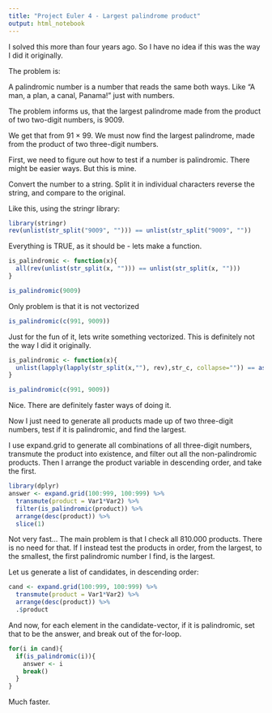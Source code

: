 ```yaml
---
title: "Project Euler 4 - Largest palindrome product"
output: html_notebook
---
```


I solved this more than four years ago. So I have no idea if this was the way I did it originally.

The problem is:

A palindromic number is a number that reads the same both ways. Like "A man, a plan, a canal, Panama!" just with numbers.

The problem informs us, that the largest palindrome made from the product of two two-digit numbers, is 9009.

We get that from 91 × 99. We must now find the largest palindrome, made from the product of two three-digit numbers.

First, we need to figure out how to test if a number is palindromic. There might be easier ways. But this is mine.

Convert the number to a string. Split it in individual characters reverse the string, and compare to the original. 

Like this, using the stringr library:

```r
library(stringr)
rev(unlist(str_split("9009", ""))) == unlist(str_split("9009", ""))
```

Everything is TRUE, as it should be - lets make a function.
```r
is_palindromic <- function(x){
  all(rev(unlist(str_split(x, ""))) == unlist(str_split(x, "")))
}

is_palindromic(9009)

```

Only problem is that it is not vectorized

```r
is_palindromic(c(991, 9009))
```

Just for the fun of it, lets write something vectorized. This is definitely not the way I did it originally.
```r
is_palindromic <- function(x){
  unlist(lapply(lapply(str_split(x,""), rev),str_c, collapse="")) == as.character(x)
}

is_palindromic(c(991, 9009))

```

Nice.
There are definitely faster ways of doing it.

Now I just need to generate all products made up of two three-digit numbers, test if it is palindromic, and find the largest.

I use expand.grid to generate all combinations of all three-digit numbers, transmute the product into existence, and filter out all the non-palindromic products. Then I arrange the product variable in descending order, and take the first.

```r
library(dplyr)
answer <- expand.grid(100:999, 100:999) %>% 
  transmute(product = Var1*Var2) %>% 
  filter(is_palindromic(product)) %>% 
  arrange(desc(product)) %>% 
  slice(1)

```

Not very fast... The main problem is that I check all 810.000 products. There is no need for that. If I instead test the products in order, from the largest, to the smallest, the first palindromic number I find, is the largest.

Let us generate a list of candidates, in descending order:
```r
cand <- expand.grid(100:999, 100:999) %>% 
  transmute(product = Var1*Var2) %>% 
  arrange(desc(product)) %>% 
  .$product

```

And now, for each element in the candidate-vector, if it is palindromic, set that to be the answer, and break out of the for-loop.

```r

for(i in cand){
  if(is_palindromic(i)){
    answer <- i
    break()
  }
}
```
Much faster.
